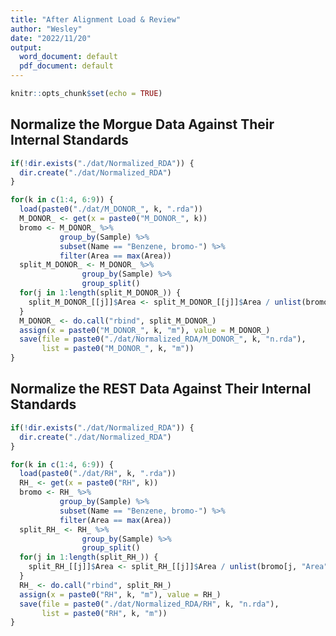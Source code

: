 ```yaml
---
title: "After Alignment Load & Review"
author: "Wesley"
date: "2022/11/20"
output:
  word_document: default
  pdf_document: default
---
```


```r
knitr::opts_chunk$set(echo = TRUE)
```

## Normalize the Morgue Data Against Their Internal Standards

```r
if(!dir.exists("./dat/Normalized_RDA")) {
  dir.create("./dat/Normalized_RDA")
}

for(k in c(1:4, 6:9)) {
  load(paste0("./dat/M_DONOR_", k, ".rda"))
  M_DONOR_ <- get(x = paste0("M_DONOR_", k))
  bromo <- M_DONOR_ %>% 
           group_by(Sample) %>% 
           subset(Name == "Benzene, bromo-") %>%
           filter(Area == max(Area))
  split_M_DONOR_ <- M_DONOR_ %>% 
                group_by(Sample) %>%
                group_split()
  for(j in 1:length(split_M_DONOR_)) {
    split_M_DONOR_[[j]]$Area <- split_M_DONOR_[[j]]$Area / unlist(bromo[j, "Area"])
  }
  M_DONOR_ <- do.call("rbind", split_M_DONOR_)
  assign(x = paste0("M_DONOR_", k, "m"), value = M_DONOR_)
  save(file = paste0("./dat/Normalized_RDA/M_DONOR_", k, "n.rda"), 
       list = paste0("M_DONOR_", k, "m"))
}
```


## Normalize the REST Data Against Their Internal Standards

```r
if(!dir.exists("./dat/Normalized_RDA")) {
  dir.create("./dat/Normalized_RDA")
}

for(k in c(1:4, 6:9)) {
  load(paste0("./dat/RH", k, ".rda"))
  RH_ <- get(x = paste0("RH", k))
  bromo <- RH_ %>% 
           group_by(Sample) %>% 
           subset(Name == "Benzene, bromo-") %>%
           filter(Area == max(Area))
  split_RH_ <- RH_ %>% 
                group_by(Sample) %>%
                group_split()
  for(j in 1:length(split_RH_)) {
    split_RH_[[j]]$Area <- split_RH_[[j]]$Area / unlist(bromo[j, "Area"])
  }
  RH_ <- do.call("rbind", split_RH_)
  assign(x = paste0("RH", k, "m"), value = RH_)
  save(file = paste0("./dat/Normalized_RDA/RH", k, "n.rda"), 
       list = paste0("RH", k, "m"))
}
```
